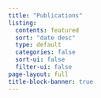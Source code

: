 ```yaml
---
title: "Publications"
listing:
  contents: featured
  sort: "date desc"
  type: default
  categories: false
  sort-ui: false
  filter-ui: false
page-layout: full
title-block-banner: true
---
```

